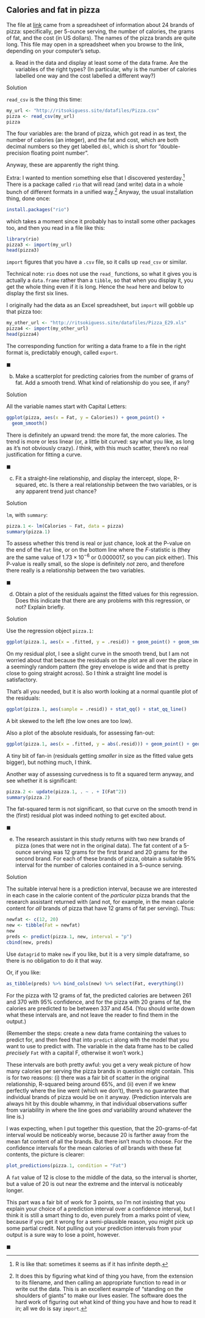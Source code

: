 ##  Calories and fat in pizza


 
The file at
[link](http://ritsokiguess.site/datafiles/Pizza.csv) 
came from a spreadsheet of information about 24 brands
of pizza: specifically, per 5-ounce serving, the number of calories,
the grams of fat, and the cost (in US dollars). The names of the pizza
brands are quite long. This file may open in a spreadsheet when you
browse to the link, depending on your computer's setup.



(a) Read in the data and display at least some of the data
frame. Are the variables of the right types? (In particular, why is
the number of calories labelled one way and the cost labelled a
different way?)

Solution


`read_csv` is the thing this time:

```r
my_url <- "http://ritsokiguess.site/datafiles/Pizza.csv"
pizza <- read_csv(my_url)
pizza
```

    

The four variables are: the brand of pizza, which got read in as text,
the number of calories (an integer), and the fat and cost, which are
both decimal numbers so they get labelled `dbl`, which is short for 
"double-precision floating point number". 

Anyway, these are apparently the right thing. 

Extra: I wanted to mention something else that I discovered
yesterday.^[R is like that: sometimes it seems as if it has  infinite depth.] 
There is a package called `rio` that will
read (and write) data in a whole bunch of different formats in a
unified way.^[It does this by figuring what kind of thing you have, from the extension to its filename, and then calling an appropriate function to read in or write out the data. This is an excellent example of "standing on the shoulders of giants" to make our lives easier. The software does the hard work of figuring out what kind of thing you have and how to read it in; all we do is say `import`.] Anyway, the usual installation thing, done once:

```r
install.packages("rio")
```

 

which takes a moment since it probably has to install some other
packages too, and then you read in a file like this:

```r
library(rio)
pizza3 <- import(my_url)
head(pizza3)
```

 

`import` figures that you have a `.csv` file, so it
calls up `read_csv` or similar.

Technical note: `rio` does not use the `read_`
functions, so what it gives you is actually a `data.frame`
rather than a `tibble`, so that when you display it, you get
the whole thing even if it is long. Hence the `head` here and
below to display the first six lines.

I originally had the data as an Excel spreadsheet, but `import`
will gobble up that pizza too:

```r
my_other_url <- "http://ritsokiguess.site/datafiles/Pizza_E29.xls"
pizza4 <- import(my_other_url)
head(pizza4)
```

 

The corresponding function for writing a data frame to a file in the
right format is, predictably enough, called `export`.

$\blacksquare$

(b) Make a scatterplot for predicting calories from the number
of grams of fat. Add a smooth trend. What kind of relationship do
you see, if any?

Solution


All the variable names start with Capital Letters:

```r
ggplot(pizza, aes(x = Fat, y = Calories)) + geom_point() +
  geom_smooth()
```

       

There is definitely an upward trend: the more fat, the more
calories. The trend is more or less linear (or, a little bit curved:
say what you like, as long as it's not obviously crazy). *I*
think, with this much scatter, there's no real justification for
fitting a curve.
 
$\blacksquare$

(c) Fit a straight-line relationship, and display the intercept,
slope, R-squared, etc. Is there a real relationship between the two
variables, or is any apparent trend just chance?

Solution


`lm`, with `summary`:

```r
pizza.1 <- lm(Calories ~ Fat, data = pizza)
summary(pizza.1)
```

       

To assess whether this trend is real or just chance, look at the
P-value on the end of the `Fat` line, or on the bottom line
where the $F$-statistic is (they are the same value of $1.73\times
10^{-6}$ or 0.0000017, so you can pick either). This P-value is
really small, so the slope is definitely *not* zero, and
therefore there really is a relationship between the two variables.
 
$\blacksquare$

(d) Obtain a plot of the residuals against the fitted values
for this regression. Does this indicate that there are any problems
with this regression, or not? Explain briefly.

Solution


Use the regression object `pizza.1`:

```r
ggplot(pizza.1, aes(x = .fitted, y = .resid)) + geom_point() + geom_smooth()
```

 

On my residual plot, I see a slight curve in the smooth trend,
but I am not worried about that because the residuals on the plot are
all over the place in a seemingly random pattern (the grey envelope is
wide and that is pretty close to going straight across). So I think a
straight line model is satisfactory. 

That's all you needed, but it is also worth looking at a normal
quantile plot of the residuals:

```r
ggplot(pizza.1, aes(sample = .resid)) + stat_qq() + stat_qq_line()
```

 

A bit skewed to the left (the low ones are too low).

Also a plot of the absolute residuals, for assessing fan-out:

```r
ggplot(pizza.1, aes(x = .fitted, y = abs(.resid))) + geom_point() + geom_smooth()
```

 

A tiny bit of fan-in (residuals getting *smaller* in size as the
fitted value gets bigger), but nothing much, I think.

Another way of assessing curvedness is to fit a squared term anyway,
and see whether it is significant:

```r
pizza.2 <- update(pizza.1, . ~ . + I(Fat^2))
summary(pizza.2)
```

 

The fat-squared term is not significant, so that curve on the smooth trend
in the (first) residual plot was indeed nothing to get excited about.
 
$\blacksquare$

(e) The research assistant in this study returns with two
new brands of pizza (ones that were not in the original data). The
fat content of a 5-ounce serving was 12 grams for the first brand
and 20 grams for the second brand. For each of these brands of
pizza, obtain a suitable 95\% interval for the number of calories
contained in a 5-ounce serving.

Solution


The suitable interval here is a prediction interval, because we
are interested in each case in the calorie content of the
*particular* pizza brands that the research assistant
returned with (and not, for example, in the mean calorie content
for *all* brands of pizza that have 12 grams of fat per
serving). Thus:

```r
newfat <- c(12, 20)
new <- tibble(Fat = newfat)
new
preds <- predict(pizza.1, new, interval = "p")
cbind(new, preds)
```

Use `datagrid` to make `new` if you like, but it is a very simple dataframe, so there is no obligation to do it that way.

Or, if you like:

```r
as_tibble(preds) %>% bind_cols(new) %>% select(Fat, everything())
```

 

For the pizza with 12 grams of fat, the predicted calories are between
261 and 370 with 95\% confidence, and for the pizza with 20 grams of
fat, the calories are predicted to be between 337 and 454. (You should
write down what these intervals are, and not leave the reader to find
them in the output.)

(Remember the steps: create a new data frame containing the values to
predict for, and then feed that into `predict` along with the
model that you want to use to predict with. The variable in the data
frame has to be called *precisely* `Fat` with a capital F,
otherwise it won't work.)

These intervals are both pretty awful: you get a very weak picture of
how many calories per serving the pizza brands in question might
contain. This is for two reasons: (i) there was a fair bit of scatter
in the original relationship, R-squared being around 65\%, and (ii)
even if we knew perfectly where the line went (which we don't),
there's no guarantee that individual brands of pizza would be on it
anyway. (Prediction intervals are always hit by this double whammy, in
that individual observations suffer from variability in where the line
goes *and* variability around whatever the line is.)

I was expecting, when I put together this question, that the
20-grams-of-fat interval would  be noticeably worse, because 20 is
farther away from the mean fat content of all the brands. But there
isn't much to choose. For the confidence intervals for the mean
calories of *all* brands with these fat contents, the picture is clearer:

```r
plot_predictions(pizza.1, condition = "Fat")
```

A `fat` value of 12 is close to the middle of the data, so the interval is shorter, but a value of 20 is out near the extreme and the interval is noticeably longer.


This part was a fair bit of work for 3 points, so I'm not insisting that you explain
your choice of a prediction interval over a confidence interval, but I
think it is still a smart thing to do, even purely from a marks point
of view, because if you get it wrong for a semi-plausible reason, you
might pick up some partial credit. Not pulling out your prediction
intervals from your output is a sure way to lose a point, however.
 
$\blacksquare$




